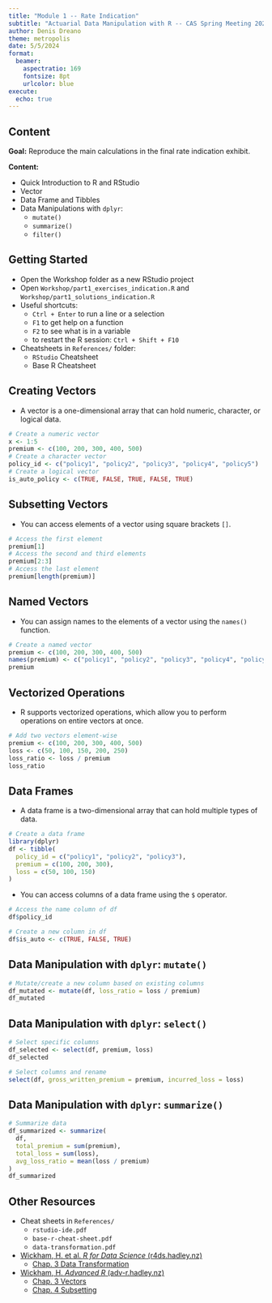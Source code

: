 ```yaml
---
title: "Module 1 -- Rate Indication"
subtitle: "Actuarial Data Manipulation with R -- CAS Spring Meeting 2024"
author: Denis Dreano
theme: metropolis
date: 5/5/2024
format:
  beamer:
    aspectratio: 169
    fontsize: 8pt
    urlcolor: blue
execute:
  echo: true
---
```


## Content

**Goal:** Reproduce the main calculations in the final rate indication exhibit.

**Content:**

* Quick Introduction to R and RStudio
* Vector
* Data Frame and Tibbles
* Data Manipulations with `dplyr`:
  - `mutate()`
  - `summarize()`
  - `filter()`

## Getting Started

* Open the Workshop folder as a new RStudio project
* Open `Workshop/part1_exercises_indication.R` and `Workshop/part1_solutions_indication.R`
* Useful shortcuts:
  - `Ctrl + Enter` to run a line or a selection
  - `F1` to get help on a function
  - `F2` to see what is in a variable
  - to restart the R session: `Ctrl + Shift + F10`
* Cheatsheets in `References/` folder:
  - `RStudio` Cheatsheet
  - Base R Cheatsheet

## Creating Vectors

* A vector is a one-dimensional array that can hold numeric, character, or logical data.

```r
# Create a numeric vector
x <- 1:5
premium <- c(100, 200, 300, 400, 500)
# Create a character vector
policy_id <- c("policy1", "policy2", "policy3", "policy4", "policy5")
# Create a logical vector
is_auto_policy <- c(TRUE, FALSE, TRUE, FALSE, TRUE)
```

## Subsetting Vectors

* You can access elements of a vector using square brackets `[]`.
```r
# Access the first element
premium[1]
# Access the second and third elements
premium[2:3]
# Access the last element
premium[length(premium)]
```

## Named Vectors

* You can assign names to the elements of a vector using the `names()` function.
```r
# Create a named vector
premium <- c(100, 200, 300, 400, 500)
names(premium) <- c("policy1", "policy2", "policy3", "policy4", "policy5")
premium
```

## Vectorized Operations

* R supports vectorized operations, which allow you to perform operations on entire vectors at once.
```r
# Add two vectors element-wise
premium <- c(100, 200, 300, 400, 500)
loss <- c(50, 100, 150, 200, 250)
loss_ratio <- loss / premium
loss_ratio
```

## Data Frames

* A data frame is a two-dimensional array that can hold multiple types of data.
```r
# Create a data frame
library(dplyr)
df <- tibble(
  policy_id = c("policy1", "policy2", "policy3"),
  premium = c(100, 200, 300),
  loss = c(50, 100, 150)
)
```

* You can access columns of a data frame using the `$` operator.
```r
# Access the name column of df
df$policy_id

# Create a new column in df
df$is_auto <- c(TRUE, FALSE, TRUE)
```

## Data Manipulation with `dplyr`: `mutate()`

```r
# Mutate/create a new column based on existing columns
df_mutated <- mutate(df, loss_ratio = loss / premium)
df_mutated
```


## Data Manipulation with `dplyr`: `select()`

```r
# Select specific columns
df_selected <- select(df, premium, loss)
df_selected

# Select columns and rename
select(df, gross_written_premium = premium, incurred_loss = loss)
```

## Data Manipulation with `dplyr`: `summarize()`

```r
# Summarize data
df_summarized <- summarize(
  df,
  total_premium = sum(premium), 
  total_loss = sum(loss),
  avg_loss_ratio = mean(loss / premium)
)
df_summarized
```

## Other Resources

* Cheat sheets in `References/`
  - `rstudio-ide.pdf`
  - `base-r-cheat-sheet.pdf`
  - `data-transformation.pdf`

* [Wickham, H. et al. *R for Data Science* (r4ds.hadley.nz)](https://r4ds.hadley.nz/)
  - [Chap. 3 Data Transformation](https://r4ds.hadley.nz/data-transform.html#groups)

* [Wickham, H. *Advanced R* (adv-r.hadley.nz)](https://adv-r.hadley.nz/)
  - [Chap. 3 Vectors](https://adv-r.hadley.nz/vectors-chap.html)
  - [Chap. 4 Subsetting](https://adv-r.hadley.nz/subsetting.html)
